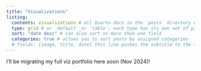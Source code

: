 ```yaml
---
title: "Visualizations"
listing: 
  contents: visualizations # all Quarto docs in the `posts` directory will be included on your listing page
  type: grid # or `default` or `table`; each type has its own set of yaml options to include
  sort: "date desc" # can also sort on more than one field
  categories: true # allows you to sort posts by assigned categories
  # fields: [image, title, date] this line pushes the subtitle to the specific page and off of the visualizations landing page
---
```


I'll be migrating my full viz portfolio here soon (Nov 2024)!